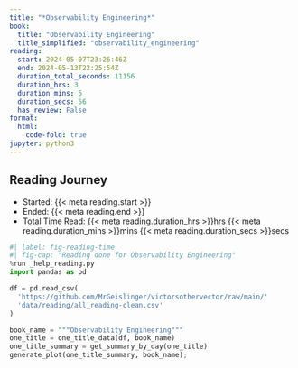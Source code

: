 ```yaml
---
title: "*Observability Engineering*"
book:
  title: "Observability Engineering"
  title_simplified: "observability_engineering"
reading:
  start: 2024-05-07T23:26:46Z
  end: 2024-05-13T22:25:54Z
  duration_total_seconds: 11156
  duration_hrs: 3
  duration_mins: 5
  duration_secs: 56
  has_review: False
format:
  html:
    code-fold: true
jupyter: python3
---
```


## Reading Journey

* Started: {{< meta reading.start >}}
* Ended: {{< meta reading.end >}}
* Total Time Read: {{< meta reading.duration_hrs >}}hrs {{< meta reading.duration_mins >}}mins {{< meta reading.duration_secs >}}secs

```python
#| label: fig-reading-time
#| fig-cap: "Reading done for Observability Engineering"
%run _help_reading.py
import pandas as pd

df = pd.read_csv(
  'https://github.com/MrGeislinger/victorsothervector/raw/main/'
  'data/reading/all_reading-clean.csv'
)

book_name = """Observability Engineering"""
one_title = one_title_data(df, book_name)
one_title_summary = get_summary_by_day(one_title)
generate_plot(one_title_summary, book_name);
```
